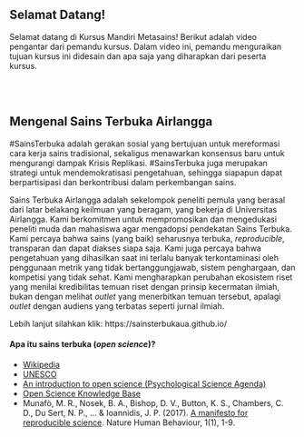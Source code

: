 <br>
</br>

## Selamat Datang!

Selamat datang di Kursus Mandiri Metasains! Berikut adalah video pengantar dari pemandu kursus. Dalam video ini, pemandu menguraikan tujuan kursus ini didesain dan apa saja yang diharapkan dari peserta kursus.

<br>
</br>

## Mengenal Sains Terbuka Airlangga

#SainsTerbuka adalah gerakan sosial yang bertujuan untuk mereformasi cara kerja sains tradisional, sekaligus menawarkan konsensus baru untuk mengurangi dampak Krisis Replikasi. #SainsTerbuka juga merupakan strategi untuk mendemokratisasi pengetahuan, sehingga siapapun dapat berpartisipasi dan berkontribusi dalam perkembangan sains.

Sains Terbuka Airlangga adalah sekelompok peneliti pemula yang berasal dari latar belakang keilmuan yang beragam, yang bekerja di Universitas Airlangga. Kami berkomitmen untuk mempromosikan dan mengedukasi peneliti muda dan mahasiswa agar mengadopsi pendekatan Sains Terbuka. Kami percaya bahwa sains (yang baik) seharusnya terbuka, *reproducible*, transparan dan dapat diakses siapa saja. Kami juga percaya bahwa pengetahuan yang dihasilkan saat ini terlalu banyak terkontaminasi oleh penggunaan metrik yang tidak bertanggungjawab, sistem penghargaan, dan kompetisi yang tidak sehat. Kami mengharapkan perubahan ekosistem riset yang menilai kredibilitas temuan riset dengan prinsip kecermatan ilmiah, bukan dengan melihat *outlet* yang menerbitkan temuan tersebut, apalagi *outlet* dengan audiens yang terbatas seperti jurnal ilmiah.


Lebih lanjut silahkan klik: https://sainsterbukaua.github.io/


#### Apa itu sains terbuka (*open science*)? 
* [Wikipedia](https://en.wikipedia.org/wiki/Open_science)
* [UNESCO](http://www.unesco.org/new/en/communication-and-information/portals-and-platforms/goap/open-science-movement/)
* [An introduction to open science (Psychological Science Agenda)](https://www.apa.org/science/about/psa/2019/02/open-science)
* [Open Science Knowledge Base](https://how-to-open.science/)
* Munafò, M. R., Nosek, B. A., Bishop, D. V., Button, K. S., Chambers, C. D., Du Sert, N. P., ... & Ioannidis, J. P. (2017). [A manifesto for reproducible science](http://www.nature.com/articles/s41562-016-0021). Nature Human Behaviour, 1(1), 1-9.

